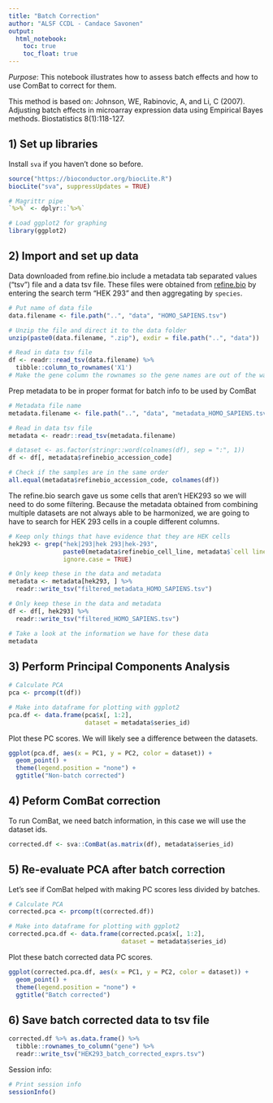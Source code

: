 ```yaml
---
title: "Batch Correction"
author: "ALSF CCDL - Candace Savonen"
output:   
  html_notebook: 
    toc: true
    toc_float: true
---
```


*Purpose*: This notebook illustrates how to assess batch effects and how to use
ComBat to correct for them. 

This method is based on:
Johnson, WE, Rabinovic, A, and Li, C (2007). Adjusting batch effects in microarray 
expression data using Empirical Bayes methods. Biostatistics 8(1):118-127.

## 1) Set up libraries
Install `sva` if you haven't done so before.

```r
source("https://bioconductor.org/biocLite.R")
biocLite("sva", suppressUpdates = TRUE)
```

```r
# Magrittr pipe
`%>%` <- dplyr::`%>%`

# Load ggplot2 for graphing
library(ggplot2)
```

## 2) Import and set up data
Data downloaded from refine.bio include a metadata tab separated values ("tsv")
file and a data tsv file. 
These files were obtained from [refine.bio](https://www.refine.bio/) by entering
the search term "HEK 293" and then aggregating by `species`.

```r
# Put name of data file
data.filename <- file.path("..", "data", "HOMO_SAPIENS.tsv")

# Unzip the file and direct it to the data folder
unzip(paste0(data.filename, ".zip"), exdir = file.path("..", "data"))

# Read in data tsv file
df <- readr::read_tsv(data.filename) %>% 
  tibble::column_to_rownames('X1') 
# Make the gene column the rownames so the gene names are out of the way for calculations
```

Prep metadata to be in proper format for batch info to be used by ComBat

```r
# Metadata file name
metadata.filename <- file.path("..", "data", "metadata_HOMO_SAPIENS.tsv")

# Read in data tsv file
metadata <- readr::read_tsv(metadata.filename)

# dataset <- as.factor(stringr::word(colnames(df), sep = ":", 1))
df <- df[, metadata$refinebio_accession_code]

# Check if the samples are in the same order
all.equal(metadata$refinebio_accession_code, colnames(df))
```

The refine.bio search gave us some cells that aren't HEK293 so we will need to 
do some filtering. 
Because the metadata obtained from combining multiple datasets are not always 
able to be harmonized, we are going to have to search for HEK 293 cells in a 
couple different columns. 

```r
# Keep only things that have evidence that they are HEK cells
hek293 <- grep("hek|293|hek 293|hek-293", 
               paste0(metadata$refinebio_cell_line, metadata$`cell line`, metadata$title), 
               ignore.case = TRUE)

# Only keep these in the data and metadata
metadata <- metadata[hek293, ] %>% 
  readr::write_tsv("filtered_metadata_HOMO_SAPIENS.tsv")

# Only keep these in the data and metadata
df <- df[, hek293] %>% 
  readr::write_tsv("filtered_HOMO_SAPIENS.tsv")

# Take a look at the information we have for these data
metadata
```

## 3) Perform Principal Components Analysis

```r
# Calculate PCA
pca <- prcomp(t(df))

# Make into dataframe for plotting with ggplot2
pca.df <- data.frame(pca$x[, 1:2], 
                     dataset = metadata$series_id)
```

Plot these PC scores.
We will likely see a difference between the datasets.

```r
ggplot(pca.df, aes(x = PC1, y = PC2, color = dataset)) +
  geom_point() + 
  theme(legend.position = "none") +
  ggtitle("Non-batch corrected")
```

## 4) Peform ComBat correction
To run ComBat, we need batch information, in this case we will use the dataset
ids.

```r
corrected.df <- sva::ComBat(as.matrix(df), metadata$series_id)
```

## 5) Re-evaluate PCA after batch correction
Let's see if ComBat helped with making PC scores less divided by batches. 

```r
# Calculate PCA
corrected.pca <- prcomp(t(corrected.df))

# Make into dataframe for plotting with ggplot2
corrected.pca.df <- data.frame(corrected.pca$x[, 1:2], 
                               dataset = metadata$series_id)
```

Plot these batch corrected data PC scores.

```r
ggplot(corrected.pca.df, aes(x = PC1, y = PC2, color = dataset)) +
  geom_point() + 
  theme(legend.position = "none") +
  ggtitle("Batch corrected")
```

## 6) Save batch corrected data to tsv file

```r
corrected.df %>% as.data.frame() %>% 
  tibble::rownames_to_column("gene") %>%
  readr::write_tsv("HEK293_batch_corrected_exprs.tsv")
```

Session info: 

```r
# Print session info 
sessionInfo()
```
